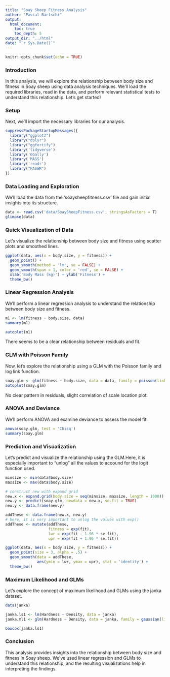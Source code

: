 ```yaml
---
title: "Soay Sheep Fitness Analysis"
author: "Pascal Bärtschi"
output:
  html_document:
    toc: true
    toc_depth: 5
output_dir: "../html"
date: "`r Sys.Date()`"
---
```


```r
knitr::opts_chunk$set(echo = TRUE)
```

### Introduction

In this analysis, we will explore the relationship between body size and fitness in Soay sheep using data analysis techniques. We'll load the required libraries, read in the data, and perform relevant statistical tests to understand this relationship. Let's get started!

### Setup

Next, we'll import the necessary libraries for our analysis.

```r

suppressPackageStartupMessages({
  library("ggplot2")
  library("dplyr")
  library("ggfortify")
  library('tidyverse')
  library('GGally')
  library('MASS')
  library('readr')
  library("PASWR")
})
```

### Data Loading and Exploration

We'll load the data from the 'soaysheepfitness.csv' file and gain initial insights into its structure.

```r
data <- read.csv('data/SoaySheepFitness.csv', stringsAsFactors = T)
glimpse(data)
```

### Quick Visualization of Data

Let's visualize the relationship between body size and fitness using scatter plots and smoothed lines.

```r

ggplot(data, aes(x = body.size, y = fitness)) +
  geom_point() + 
  geom_smooth(method = 'lm', se = FALSE) +
  geom_smooth(span = 1, color = 'red', se = FALSE) +
  xlab('Body Mass (kg)') + ylab('Fitness') +
  theme_bw()
```

### Linear Regression Analysis

We'll perform a linear regression analysis to understand the relationship between body size and fitness.

```r

m1 <- lm(fitness ~ body.size, data)
summary(m1)
```

```r
autoplot(m1)
```

There seems to be a clear relationship between residuals and fit.

### GLM with Poisson Family

Now, let's explore the relationship using a GLM with the Poisson family and log link function.

```r

soay.glm <- glm(fitness ~ body.size, data = data, family = poisson(link = log))
autoplot(soay.glm)
```

No clear pattern in residuals, slight correlation of scale location plot.

### ANOVA and Deviance

We'll perform ANOVA and examine deviance to assess the model fit.

```r

anova(soay.glm, test = 'Chisq')
summary(soay.glm)
```

### Prediction and Visualization

Let's predict and visualize the relationship using the GLM.Here, it is especially important to "unlog" all the values to accound for the logit function used.

```r

minsize <- min(data$body.size)
maxsize <- max(data$body.size)

# construct new with expand grid
new.x <- expand.grid(body.size = seq(minsize, maxsize, length = 1000))
new.y <- predict(soay.glm, newdata = new.x, se.fit = TRUE)
new.y <- data.frame(new.y)

addThese <- data.frame(new.x, new.y)
# here, it is very important to unlog the values with exp()
addThese <- mutate(addThese,
                   fitness = exp(fit),
                   lwr = exp(fit - 1.96 * se.fit),
                   upr = exp(fit + 1.96 * se.fit))

ggplot(data, aes(x = body.size, y = fitness)) +
  geom_point(size = 3, alpha = .5) +
  geom_smooth(data = addThese,
              aes(ymin = lwr, ymax = upr), stat = 'identity') +
  theme_bw()
```

### Maximum Likelihood and GLMs

Let's explore the concept of maximum likelihood and GLMs using the janka dataset.

```r

data(janka)

janka.ls1 <- lm(Hardness ~ Density, data = janka)
janka.ml1 <- glm(Hardness ~ Density, data = janka, family = gaussian(link = 'identity'))

boxcox(janka.ls1)
``` 

### Conclusion

This analysis provides insights into the relationship between body size and fitness in Soay sheep. We've used linear regression and GLMs to understand this relationship, and the resulting visualizations help in interpreting the findings.
